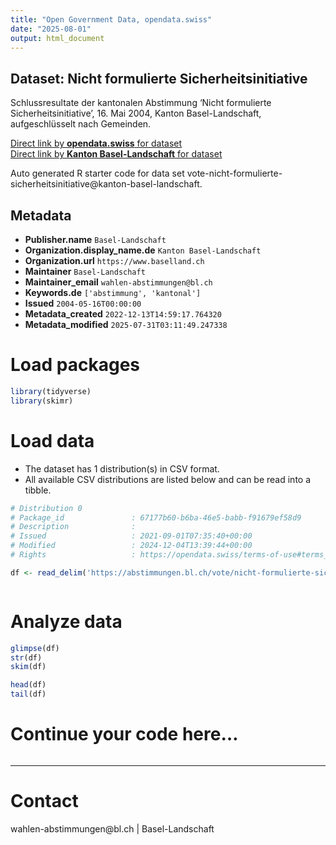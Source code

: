 ```yaml
---
title: "Open Government Data, opendata.swiss"
date: "2025-08-01"
output: html_document
---
```


## Dataset: Nicht formulierte Sicherheitsinitiative

Schlussresultate der kantonalen Abstimmung 'Nicht formulierte Sicherheitsinitiative', 16. Mai 2004, Kanton Basel-Landschaft, aufgeschlüsselt nach Gemeinden.

[Direct link by **opendata.swiss** for dataset](https://opendata.swiss/de/dataset/nicht-formulierte-sicherheitsinitiative)<br>
[Direct link by **Kanton Basel-Landschaft** for dataset](https://abstimmungen.bl.ch/vote/nicht-formulierte-sicherheitsinitiative/data)

Auto generated R starter code for data set vote-nicht-formulierte-sicherheitsinitiative@kanton-basel-landschaft.

## Metadata

- **Publisher.name** `Basel-Landschaft`
- **Organization.display_name.de** `Kanton Basel-Landschaft`
- **Organization.url** `https://www.baselland.ch`
- **Maintainer** `Basel-Landschaft`
- **Maintainer_email** `wahlen-abstimmungen@bl.ch`
- **Keywords.de** `['abstimmung', 'kantonal']`
- **Issued** `2004-05-16T00:00:00`
- **Metadata_created** `2022-12-13T14:59:17.764320`
- **Metadata_modified** `2025-07-31T03:11:49.247338`


# Load packages

```r

library(tidyverse)
library(skimr)

```

# Load data

-   The dataset has 1 distribution(s) in CSV format.
-   All available CSV distributions are listed below and can be read into a tibble.

```r

# Distribution 0
# Package_id               : 67177b60-b6ba-46e5-babb-f91679ef58d9
# Description              : 
# Issued                   : 2021-09-01T07:35:40+00:00
# Modified                 : 2024-12-04T13:39:44+00:00
# Rights                   : https://opendata.swiss/terms-of-use#terms_by

df <- read_delim('https://abstimmungen.bl.ch/vote/nicht-formulierte-sicherheitsinitiative/data-csv')



```

# Analyze data

```r

glimpse(df)
str(df)
skim(df)

head(df)
tail(df)

```

# Continue your code here...

```r

```

------------------------------------------------------------------------

# Contact

wahlen-abstimmungen@bl.ch | Basel-Landschaft
